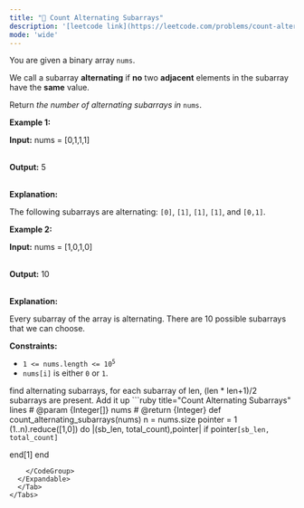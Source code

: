 ```yaml
---
title: "🧀 Count Alternating Subarrays"
description: '[leetcode link](https://leetcode.com/problems/count-alternating-subarrays/description/)'
mode: 'wide'
---
```

<Tabs>
  <Tab title="Question" icon="circle-question" iconType="regular">
    <Card>
      <p>You are given a <span data-keyword="binary-array">binary array</span> <code>nums</code>.</p>  <p>We call a <span data-keyword="subarray-nonempty">subarray</span> <strong>alternating</strong> if <strong>no</strong> two <strong>adjacent</strong> elements in the subarray have the <strong>same</strong> value.</p>  <p>Return <em>the number of alternating subarrays in </em><code>nums</code>.</p>   <p><strong class="example">Example 1:</strong></p>  <div class="example-block"> <p><strong>Input:</strong> <span class="example-io">nums = [0,1,1,1]</span></p>  <p><br/> <strong>Output:</strong> <span class="example-io">5</span></p>  <p><br/> <strong>Explanation:</strong></p>  <p>The following subarrays are alternating: <code>[0]</code>, <code>[1]</code>, <code>[1]</code>, <code>[1]</code>, and <code>[0,1]</code>.</p> </div>  <p><strong class="example">Example 2:</strong></p>  <div class="example-block"> <p><strong>Input:</strong> <span class="example-io">nums = [1,0,1,0]</span></p>  <p><br/> <strong>Output:</strong> <span class="example-io">10</span></p>  <p><br/> <strong>Explanation:</strong></p>  <p>Every subarray of the array is alternating. There are 10 possible subarrays that we can choose.</p> </div>   <p><strong>Constraints:</strong></p>  <ul>  <li><code>1 &lt;= nums.length &lt;= 10<sup>5</sup></code></li>  <li><code>nums[i]</code> is either <code>0</code> or <code>1</code>.</li> </ul> 
    </Card>
  </Tab>
  <Tab title="Solution" icon="lightbulb" iconType="regular" >
    <Card>
      find alternating subarrays, for each subarray of len, (len * len+1)/2 subarrays are present.
Add it up
</Card>
  <Expandable title="code">
    <CodeGroup dropdown>
```ruby title="Count Alternating Subarrays" lines
# @param {Integer[]} nums
# @return {Integer}
def count_alternating_subarrays(nums)
  n = nums.size
  pointer = 1
  (1..n).reduce([1,0]) do |(sb_len, total_count),pointer|
    if pointer<n && nums[pointer]!=nums[pointer-1]
      sb_len+=1
    else
      total_count += (sb_len*(sb_len+1)/2); sb_len=1;
    end

    [sb_len, total_count]
  end[1]
end
```
    </CodeGroup>
  </Expandable>
  </Tab>
</Tabs>
